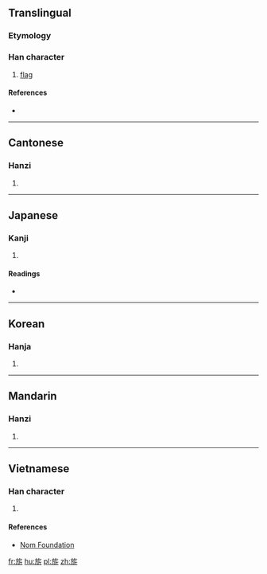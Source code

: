 ==Translingual==

===Etymology===
{{Han compound|㫃|斤|c1=s|c2=p|ls=psc}}

===Han character===
{{Han char|rn=70|rad=方|as=06|sn=10|four=08221|canj=YSOHL|ids=⿸⿰方𠂉斤}}

# [[flag]]

====References====
* {{Han ref|kx=0482.150|dkj=13638|dj=0844.080|hdz=32178.010|uh=65C2|ud=26050|bh=D1D2|bd=53714}}

----

==Cantonese==

===Hanzi===
{{yue-hanzi|jyut=[[kei4]]|y=kei4}}

# {{defn|lang=yue|sort=方06}}

----

==Japanese==

===Kanji===
{{ja-kanji|grade=|rs=方06}}

# {{defn|lang=ja|sort=方06}}

====Readings====
* {{ja-readings|on=[[き]] (ki), [[げ]] (ge)|kun=[[はた]] (hata)}}

----

==Korean==

===Hanja===
{{ko-hanja|hangeul=기|eumhun=|rv=gi|mr=ki|y=ki}}

# {{defn|lang=ko|sort=方06}}

----

==Mandarin==

===Hanzi===
{{cmn-hanzi|pin=[[qí]] ([[qi2]]), [[xuàn]] ([[xuan4]])|wg=ch'i<sup>2</sup>, hsüan<sup>4</sup>}}

# {{defn|lang=cmn|sort=方06}}

----

==Vietnamese==

===Han character===
{{vi-readings|rs=方06| hanviet = [[cờ]], [[kì]]}}

# {{defn|lang=vi|sort=方06}}

====References====
*[http://nomfoundation.org/common/nom_details.php?codepoint=65c2 Nom Foundation]

[[fr:旂]]
[[hu:旂]]
[[pl:旂]]
[[zh:旂]]